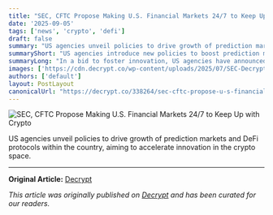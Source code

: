 ```yaml
---
title: "SEC, CFTC Propose Making U.S. Financial Markets 24/7 to Keep Up with Crypto"
date: '2025-09-05'
tags: ['news', 'crypto', 'defi']
draft: false
summary: "US agencies unveil policies to drive growth of prediction markets and DeFi protocols within the country, aiming to accelerate innovation in the crypto space."
summaryShort: "US agencies introduce new policies to boost prediction markets and DeFi protocols."
summaryLong: "In a bid to foster innovation, US agencies have announced new policies to support the development of prediction markets, perpetuals markets, and DeFi protocols. These initiatives aim to propel growth and adoption of blockchain technologies in the United States."
images: ['https://cdn.decrypt.co/wp-content/uploads/2025/07/SEC-Decrypt2-gID_7.jpg']
authors: ['default']
layout: PostLayout
canonicalUrl: "https://decrypt.co/338264/sec-cftc-propose-u-s-financial-markets-24-7-keep-crypto"
---
```


![SEC, CFTC Propose Making U.S. Financial Markets 24/7 to Keep Up with Crypto](https://cdn.decrypt.co/wp-content/uploads/2025/07/SEC-Decrypt2-gID_7.jpg)

US agencies unveil policies to drive growth of prediction markets and DeFi protocols within the country, aiming to accelerate innovation in the crypto space.

---

**Original Article:** [Decrypt](https://decrypt.co/338264/sec-cftc-propose-u-s-financial-markets-24-7-keep-crypto)

*This article was originally published on [Decrypt](https://decrypt.co/338264/sec-cftc-propose-u-s-financial-markets-24-7-keep-crypto) and has been curated for our readers.*
